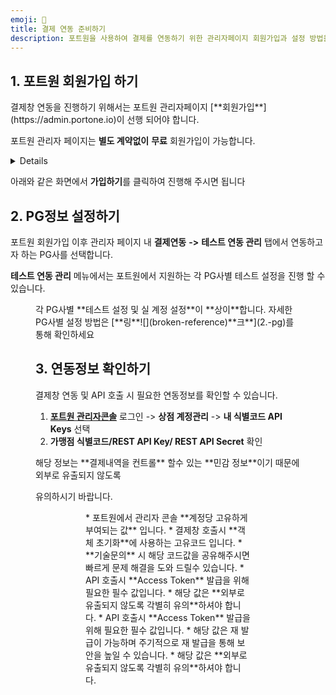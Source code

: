 ```yaml
---
emoji: 🛫
title: 결제 연동 준비하기
description: 포트원을 사용하여 결제를 연동하기 위한 관리자페이지 회원가입과 설정 방법을 안내합니다.
---
```




## 1. 포트원 회원가입 하기

<Hint style="info">
결제창 연동을 진행하기 위해서는 포트원 관리자페이지 [**회원가입**](https://admin.portone.io)이 선행 되어야 합니다.

포트원 관리자 페이지는 **별도 계약없이** **무료** 회원가입이 가능합니다.

</Hint>

<Details>
<p slot="summary"><strong>포트원 회원가입 바로하러 가기</strong></p>

- 포트원 회원가입은 "**이메일 주소"** 만 준비하시면 됩니다.
- 비밀번호는 쉽게 유추할수 없도록 “**복잡하게 설정**” 잊지마세요

</Details>

아래와 같은 화면에서 **가입하기**를 클릭하여 진행해 주시면 됩니다

<div class="items-center gap-2 md:flex">
  <Figure src="/gitbook-assets/ko/screenshot 2023-02-09 12.17.08.png" />
  <Figure src="/gitbook-assets/ko/screenshot 2023-02-09 12.17.15 (1).png" />
</div>

## 2. PG정보 설정하기

포트원 회원가입 이후 관리자 페이지 내 **결제연동** **->** **테스트 연동 관리** 탭에서 연동하고자 하는 PG사를 선택합니다.

**테스트 연동 관리** 메뉴에서는 포트원에서 지원하는 각 PG사별 테스트 설정을 진행 할 수 있습니다.

<Figure
  src="/gitbook-assets/ko/image (74) (1).png"
  caption="결제연동 -> 테스트 연동 관리"
/>

<Hint style="info">
각 PG사별 **테스트 설정 및 실 계정 설정**이 **상이**합니다. 자세한 PG사별 설정 방법은 [**링**![](broken-reference)**크**](2.-pg)를 통해 확인하세요

</Hint>

## 3. 연동정보 확인하기

결제창 연동 및 API 호출 시 필요한 연동정보를 확인할 수 있습니다.

1. [**포트원 관리자콘솔**](https://admin.portone.io) 로그인 -> **상점 계정관리** -> **내 식별코드 API Keys** 선택
2. **가맹점 식별코드/REST API Key/ REST API Secret** 확인

<Hint style="danger">
해당 정보는 **결제내역을 컨트롤** 할수 있는 **민감 정보**이기 때문에 외부로 유출되지 않도록

유의하시기 바랍니다.

</Hint>

<Figure
  src="/gitbook-assets/ko/image (53) (1).png"
  caption="포트원 관리자콘솔 로그인 -> 상점 계정관리 -> 내 식별코드 API Keys 선택"
/>

<Figure
  src="/gitbook-assets/ko/image (80).png"
  caption="가맹점 식별코드/REST API Key/ REST API Secret 확인"
/>

<Tabs>
<Tab title="가맹점 식별코드">
* 포트원에서 관리자 콘솔 **계정당 고유하게 부여되는 값** 입니다.
* 결제창 호출시 **객체 초기화**에 사용하는 고유코드 입니다.
* **기술문의** 시 해당 코드값을 공유해주시면 빠르게 문제 해결을 도와 드릴수 있습니다.

</Tab>

<Tab title="REST API 키">
* API 호출시 **Access Token** 발급을 위해 필요한 필수 값입니다.
* 해당 값은 **외부로 유출되지 않도록 각별히 유의**하셔야 합니다.

</Tab>

<Tab title="REST API secret">
* API 호출시 **Access Token** 발급을 위해 필요한 필수 값입니다.
* 해당 값은 재 발급이 가능하며 주기적으로 재 발급을 통해 보안을 높일 수 있습니다.
* 해당 값은 **외부로 유출되지 않도록 각별히 유의**하셔야 합니다.

</Tab>
</Tabs>
